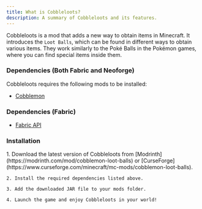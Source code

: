 ```yaml
---
title: What is Cobbleloots?
description: A summary of Cobbleloots and its features.
---
```



Cobbleloots is a mod that adds a new way to obtain items in Minecraft. It introduces the `Loot Balls`, which can be found in different ways to obtain various items. They work similarly to the Poké Balls in the Pokémon games, where you can find special items inside them.

### Dependencies (Both Fabric and Neoforge)
Cobbleloots requires the following mods to be installed:
- [Cobblemon](https://modrinth.com/mod/cobblemon)

### Dependencies (Fabric)
- [Fabric API](https://modrinth.com/mod/fabric-api)

### Installation
<Steps>
    1. Download the latest version of Cobbleloots from [Modrinth](https://modrinth.com/mod/cobblemon-loot-balls) or [CurseForge](https://www.curseforge.com/minecraft/mc-mods/cobblemon-loot-balls).

    2. Install the required dependencies listed above.

    3. Add the downloaded JAR file to your mods folder.

    4. Launch the game and enjoy Cobbleloots in your world!
</Steps>
